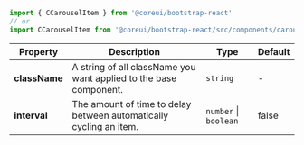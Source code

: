 
```jsx
import { CCarouselItem } from '@coreui/bootstrap-react'
// or
import CCarouselItem from '@coreui/bootstrap-react/src/components/carousel/CCarouselItem'
```

| Property | Description | Type | Default |
| --- | --- | --- | --- |
| **className** | A string of all className you want applied to the base component. | `string` | - |
| **interval** | The amount of time to delay between automatically cycling an item. | `number` \| `boolean` | false |
